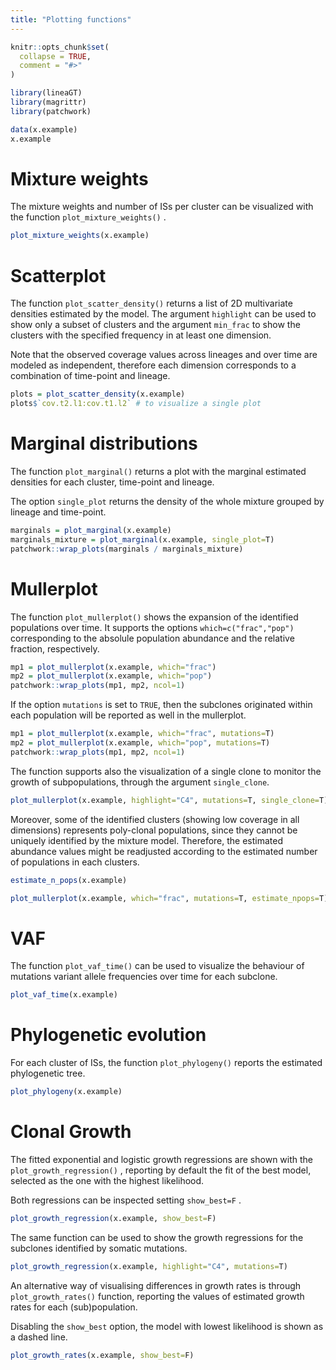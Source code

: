 ```yaml
---
title: "Plotting functions"
---
```


```r
knitr::opts_chunk$set(
  collapse = TRUE,
  comment = "#>"
)
```

```r
library(lineaGT)
library(magrittr)
library(patchwork)
```

```r
data(x.example)
x.example
```

# Mixture weights

The mixture weights and number of ISs per cluster can be visualized with the function `plot_mixture_weights()` .

```r
plot_mixture_weights(x.example)
```

# Scatterplot

The function `plot_scatter_density()` returns a list of 2D multivariate densities estimated by the model. The argument `highlight` can be used to show only a subset of clusters and the argument `min_frac` to show the clusters with the specified frequency in at least one dimension.

Note that the observed coverage values across lineages and over time are modeled as independent, therefore each dimension corresponds to a combination of time-point and lineage.

```r
plots = plot_scatter_density(x.example)
plots$`cov.t2.l1:cov.t1.l2` # to visualize a single plot
```

# Marginal distributions

The function `plot_marginal()` returns a plot with the marginal estimated densities for each cluster, time-point and lineage.

The option `single_plot` returns the density of the whole mixture grouped by lineage and time-point.

```r
marginals = plot_marginal(x.example)
marginals_mixture = plot_marginal(x.example, single_plot=T)
patchwork::wrap_plots(marginals / marginals_mixture)
```

# Mullerplot

The function `plot_mullerplot()` shows the expansion of the identified populations over time. It supports the options `which=c("frac","pop")` corresponding to the absolule population abundance and the relative fraction, respectively.

```r
mp1 = plot_mullerplot(x.example, which="frac")
mp2 = plot_mullerplot(x.example, which="pop")
patchwork::wrap_plots(mp1, mp2, ncol=1)
```

If the option `mutations` is set to `TRUE`, then the subclones originated within each population will be reported as well in the mullerplot.

```r
mp1 = plot_mullerplot(x.example, which="frac", mutations=T)
mp2 = plot_mullerplot(x.example, which="pop", mutations=T)
patchwork::wrap_plots(mp1, mp2, ncol=1)
```

The function supports also the visualization of a single clone to monitor the growth of subpopulations, through the argument `single_clone`.

```r
plot_mullerplot(x.example, highlight="C4", mutations=T, single_clone=T)
```

Moreover, some of the identified clusters (showing low coverage in all dimensions) represents poly-clonal populations, since they cannot be uniquely identified by the mixture model. Therefore, the estimated abundance values might be readjusted according to the estimated number of populations in each clusters.

```r
estimate_n_pops(x.example)
```

```r
plot_mullerplot(x.example, which="frac", mutations=T, estimate_npops=T)
```

# VAF

The function `plot_vaf_time()` can be used to visualize the behaviour of mutations variant allele frequencies over time for each subclone.

```r
plot_vaf_time(x.example)
```

# Phylogenetic evolution

For each cluster of ISs, the function `plot_phylogeny()` reports the estimated phylogenetic tree.

```r
plot_phylogeny(x.example)
```

# Clonal Growth

The fitted exponential and logistic growth regressions are shown with the `plot_growth_regression()` , reporting by default the fit of the best model, selected as the one with the highest likelihood.

Both regressions can be inspected setting `show_best=F` .

```r
plot_growth_regression(x.example, show_best=F)
```

The same function can be used to show the growth regressions for the subclones identified by somatic mutations.

```r
plot_growth_regression(x.example, highlight="C4", mutations=T)
```

An alternative way of visualising differences in growth rates is through `plot_growth_rates()` function, reporting the values of estimated growth rates for each (sub)population.

Disabling the `show_best` option, the model with lowest likelihood is shown as a dashed line.

```r
plot_growth_rates(x.example, show_best=F)
```
